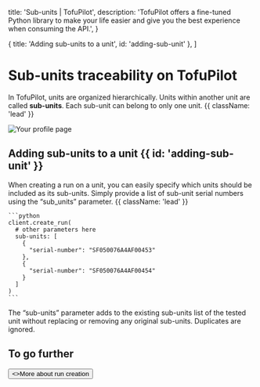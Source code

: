   title: 'Sub-units | TofuPilot',
  description:
    'TofuPilot offers a fine-tuned Python library to make your life easier and give you the best experience when consuming the API.',
}

  { title: 'Adding sub-units to a unit', id: 'adding-sub-unit' },
]

# Sub-units traceability on TofuPilot

In TofuPilot, units are organized hierarchically. Units within another unit are called **sub-units**. Each sub-unit can belong to only one unit. {{ className: 'lead' }}

<Image src="/nested-units.png" alt="Your profile page" />

## Adding sub-units to a unit {{ id: 'adding-sub-unit' }}

When creating a run on a unit, you can easily specify which units should be included as its sub-units. Simply provide a list of sub-unit serial numbers using the “sub_units” parameter. {{ className: 'lead' }}

    ```python
    client.create_run(
      # other parameters here
      sub-units: [
        {
          "serial-number": "SF050076A4AF00453"
        },
        {
          "serial-number": "SF050076A4AF00454"
        }
      ]
    )
    ```

<Note>
  The “sub-units” parameter adds to the existing sub-units list of the tested
  unit without replacing or removing any original sub-units. Duplicates are
  ignored.
</Note>

## To go further

<div className="not-prose">
  <Button href="/runs" variant="text" arrow="right">
    <>More about run creation</>
  </Button>
</div>
